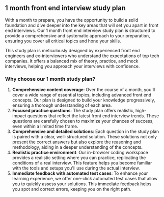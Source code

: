 ## 1 month front end interview study plan

With a month to prepare, you have the opportunity to build a solid foundation and dive deeper into the key areas that will set you apart in front end interviews. Our 1 month front end interview study plan is structured to provide a comprehensive and systematic approach to your preparation, ensuring you cover all critical topics and hone your skills.

This study plan is meticulously designed by experienced front end engineers and ex-interviewers who understand the expectations of top tech companies. It offers a balanced mix of theory, practice, and mock interviews, helping you approach your interviews with confidence.

### Why choose our 1 month study plan?

1. **Comprehensive content coverage**: Over the course of a month, you'll cover a wide range of essential topics, including advanced front end concepts. Our plan is designed to build your knowledge progressively, ensuring a thorough understanding of each area.
2. **Focused practice questions**: The study plan offers realistic, high-impact questions that reflect the latest front end interview trends. These questions are carefully chosen to maximize your chances of success, even within a limited time frame.
3. **Comprehensive and detailed solutions**: Each question in the study plan is paired with a clear, well-structured solution. These solutions not only present the correct answers but also explore the reasoning and methodology, aiding in a deeper understanding of the concepts.
4. **Realistic practice environment**: Our in-browser coding workspace provides a realistic setting where you can practice, replicating the conditions of a real interview. This feature helps you become familiar with the tools and setups you'll use during the actual interview.
5. **Immediate feedback with automated test cases**: To enhance your learning experience, we offer one-click automated test cases that allow you to quickly assess your solutions. This immediate feedback helps you spot and correct errors, keeping you on the right path.
